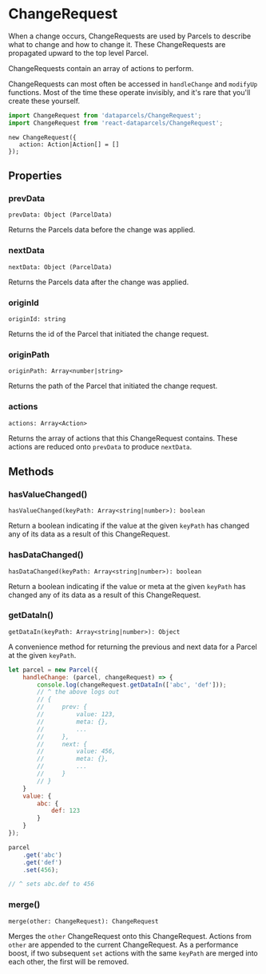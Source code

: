 
# ChangeRequest

When a change occurs, ChangeRequests are used by Parcels to describe what to change and how to change it. These ChangeRequests are propagated upward to the top level Parcel.

ChangeRequests contain an array of actions to perform.

ChangeRequests can most often be accessed in `handleChange` and `modifyUp` functions. Most of the time these operate invisibly, and it's rare that you'll create these yourself.

```js
import ChangeRequest from 'dataparcels/ChangeRequest';
import ChangeRequest from 'react-dataparcels/ChangeRequest';
```

```flow
new ChangeRequest({
   action: Action|Action[] = []
});
```

## <Text textStyle="weaker">Properties</Text>

### prevData

```flow
prevData: Object (ParcelData)
```

Returns the Parcels data before the change was applied.

### nextData

```flow
nextData: Object (ParcelData)
```

Returns the Parcels data after the change was applied.

### originId

```flow
originId: string
```

Returns the id of the Parcel that initiated the change request.

### originPath

```flow
originPath: Array<number|string>
```

Returns the path of the Parcel that initiated the change request.

### actions

```flow
actions: Array<Action>
```

Returns the array of actions that this ChangeRequest contains. These actions are reduced onto `prevData` to produce `nextData`.

## <Text textStyle="weaker">Methods</Text>

### hasValueChanged()

```flow
hasValueChanged(keyPath: Array<string|number>): boolean
```

Return a boolean indicating if the value at the given `keyPath` has changed any of its data as a result of this ChangeRequest.

### hasDataChanged()

```flow
hasDataChanged(keyPath: Array<string|number>): boolean
```

Return a boolean indicating if the value or meta at the given `keyPath` has changed any of its data as a result of this ChangeRequest.

### getDataIn()

```flow
getDataIn(keyPath: Array<string|number>): Object
```

A convenience method for returning the previous and next data for a Parcel at the given `keyPath`.

```js
let parcel = new Parcel({
    handleChange: (parcel, changeRequest) => {
        console.log(changeRequest.getDataIn(['abc', 'def']));
        // ^ the above logs out
        // {
        //     prev: {
        //         value: 123,
        //         meta: {},
        //         ...
        //     },
        //     next: {
        //         value: 456,
        //         meta: {},
        //         ...
        //     }
        // }
    }
    value: {
        abc: {
            def: 123
        }
    }
});

parcel
    .get('abc')
    .get('def')
    .set(456);

// ^ sets abc.def to 456
```

### merge()

```flow
merge(other: ChangeRequest): ChangeRequest
```

Merges the `other` ChangeRequest onto this ChangeRequest. Actions from `other` are appended to the current ChangeRequest. As a performance boost, if two subsequent `set` actions with the same `keyPath` are merged into each other, the first will be removed.

